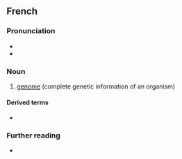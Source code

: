 {{also|genome}}

==French==
{{wikipedia|lang=fr}}

===Pronunciation===
* {{fr-IPA|génôme}}
* {{audio|fr|Fr-Paris--génome.ogg|Audio (Paris)}}

===Noun===
{{fr-noun|m}}

# [[genome]] (complete genetic information of an organism)

====Derived terms====
* {{l|fr|génomique}}

===Further reading===
* {{R:TLFi}}

{{C|fr|Genetics}}